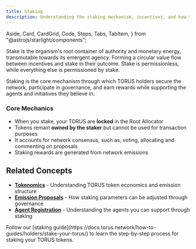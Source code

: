 ```yaml
---
title: Staking
description: Understanding the staking mechanism, incentives, and how token holders participate in Torus network security and governance.
---
```


  Aside,
  Card,
  CardGrid,
  Code,
  Steps,
  Tabs,
  TabItem,
} from "@astrojs/starlight/components";


Stake is the organism's root container of authority and monetary energy, transmutable towards its emergent agency.
Forming a circular value flow between incentives and stake in their outcome. Stake is permissionless, while everything else is permissioned by stake.

Staking is the core mechanism through which TORUS holders secure the network, participate in governance,
and earn rewards while supporting the agents and initiatives they believe in.


### Core Mechanics

- When you stake, your TORUS are **locked** in the Root Allocator
- Tokens remain **owned by the staker** but cannot be used for transaction purposes
- It accounts for network consensus, such as, voting, allocating and commenting on proposals
- Staking rewards are generated from network emissions

## Related Concepts

- **[Tokenomics](https://docs.torus.network/getting-started/tokenomics/)** - Understanding TORUS token economics and emission structure
- **[Emission Proposals](https://docs.torus.network/explanations/goal-leaders/emission-proposals/)** - How staking parameters can be adjusted through governance
- **[Agent Registration](https://docs.torus.network/explanations/builders/agent-registration/)** - Understanding the agents you can support through staking

<Aside type="tip" title="Ready to Start Staking?">
  Follow our [staking guide](https://docs.torus.network/how-to-guides/holders/stake-your-torus/) to learn the step-by-step process for staking your TORUS tokens.
</Aside>